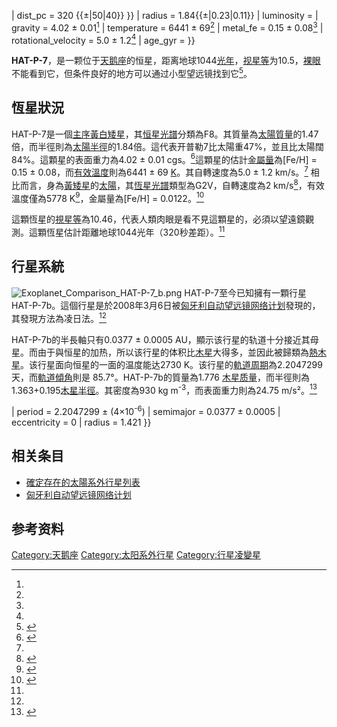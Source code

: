 {{Starbox begin
| name = HAT-P-7
}}
{{Starbox observe
| epoch = J2000
| constell = [[天鹅座|天鹅座]] 
| ra = {{RA|19|28|59.353}}<ref name="Zacharias2013"/>
| dec = {{DEC|+47|58|10.24}}<ref name="Zacharias2013"/>
| appmag_v = 10.46<ref name="SIMBAD"/>
}}
{{Starbox character
| class = F8<ref name="SIMBAD"/>
| appmag_1_passband = B
| appmag_1 = ~10.90<ref name="SIMBAD"/>
| appmag_2_passband = V
| appmag_2 = ~10.46<ref name="SIMBAD"/>
| appmag_3_passband = J
| appmag_3 = 9.555 ± 0.030<ref name="SIMBAD"/>
| appmag_4_passband = H
| appmag_4 = 9.344 ± 0.029<ref name="SIMBAD"/>
| appmag_5_passband = K
| appmag_5 = 9.334 ± 0.018<ref name="SIMBAD"/>
| variable = 
}}
{{Starbox astrometry
| radial_v =  
| prop_mo_ra = –17.7 ± 0.9<ref name="Zacharias2013"/>
| prop_mo_dec = 9.9 ± 1.0<ref name="Zacharias2013"/>
| dist_ly = 1044 {{±|163|130}}
| dist_pc = 320 {{±|50|40}}
}}
{{Starbox detail
| mass = 1.47{{±|0.8|0.5}}
| radius = 1.84{{±|0.23|0.11}}
| luminosity = 
| gravity = 4.02 ± 0.01<ref name="Torres2012"/> 
| temperature = 6441 ± 69<ref name="Torres2012"/>
| metal_fe = 0.15 ± 0.08<ref name="Torres2012"/>
| rotational_velocity = 5.0 ± 1.2<ref name="Torres2012"/>
| age_gyr = 
}}
{{Starbox catalog 
| names = GSC 03547-01402、{{KIC|10666592}}、KOI 2、[[2微米全天巡天|2MASS]] J19285935+4758102、[[第谷第二星表|TYC]] 3547-1402-1<ref name="SIMBAD"/>   
}}
{{Starbox reference 
| EPE = HAT-P-7
| Simbad = GSC03547-01402
}}
{{Starbox end}}

'''HAT-P-7'''，是一颗位于[[天鹅座|天鹅座]]的恒星，距离地球1044[[光年|光年]]，[[视星等|视星等]]为10.5，[[肉眼|裸眼]]不能看到它，但条件良好的地方可以通过小型望远镜找到它<ref name="SIMBAD">{{cite web
 | url=http://simbad.u-strasbg.fr/simbad/sim-id?Ident=GSC03547-01402
 | title=SIMBAD query result: NAME HAT-P-7  -- Star
 | publisher=[[Centre_de_Données_astronomiques_de_Strasbourg|Centre de Données astronomiques de Strasbourg]]
 | accessdate=2009-04-22
 | archive-date=2020-10-08
 | archive-url=https://web.archive.org/web/20201008044457/http://simbad.u-strasbg.fr/simbad/sim-id?Ident=GSC03547-01402
 | dead-url=no
 }}</ref>。

==恆星狀況==
HAT-P-7是一個[[主序星|主序]][[黃白矮星|黃白矮星]]，其[[恒星光譜|恒星光譜]]分類為F8。其質量為[[太陽質量|太陽質量]]的1.47倍，而半徑則為[[太陽|太陽半徑]]的1.84倍。這代表开普勒7比太陽重47%，並且比太陽闊84%。這顆星的表面重力為4.02 ± 0.01 cgs。<ref>{{cite web
| url=http://media4.obspm.fr/exoplanets/base/etoile.php?nom=HAT-P-7
| title=HAT-P-7
| work=Exoplanets
| accessdate=2009-05-03
| archive-url=https://web.archive.org/web/20160303175822/http://media4.obspm.fr/exoplanets/base/etoile.php?nom=HAT-P-7
| archive-date=2016-03-03
| dead-url=yes
}}</ref>這顆星的估計[[金屬量|金屬量]]為[Fe/H] = 0.15 ± 0.08，而[[有效溫度|有效溫度]]則為6441 ± 69 [[開氏溫標|K]]。其自轉速度為5.0 ± 1.2 km/s。<ref name="Torres2012"/> 相比而言，身為[[黃矮星|黃矮星]]的[[太陽|太陽]]，其[[恆星光譜|恆星光譜]]類型為G2V，自轉速度為2 km/s<ref name=sse>{{cite web 
 |title=Solar System Exploration: Planets: Sun: Facts & Figures 
 |url=http://solarsystem.nasa.gov/planets/profile.cfm?Object=Sun&Display=Facts&System=Metric 
 |archiveurl=https://web.archive.org/web/20080102034758/http://solarsystem.nasa.gov/planets/profile.cfm?Object=Sun&Display=Facts&System=Metric 
 |archivedate=2008-01-02 
 |publisher=[[NASA|NASA]] 
 |deadurl=yes 
 |accessdate=2013-12-07 
 }}</ref>，有效溫度僅為5778 K<ref>{{cite web |url=http://nssdc.gsfc.nasa.gov/planetary/factsheet/sunfact.html |title=Sun Fact Sheet |author=David Williams |date=1 September 2004 |work=[[Goddard_Space_Flight_Center|Goddard Space Flight Center]] |publisher=[[NASA|NASA]] |accessdate=27 February 2011 |archive-date=2015-12-01 |archive-url=https://web.archive.org/web/20151201201737/http://nssdc.gsfc.nasa.gov/planetary/factsheet/sunfact.html |dead-url=no }}</ref>，金屬量為[Fe/H] = 0.0122。<ref>
{{cite journal
 |last=Asplund|first=M.
 |coauthors=N. Grevesse and A. J. Sauval
 |year=2006
 |title=The new solar abundances - Part I: the observations
 |journal=Communications in Asteroseismology
 |volume=147 |pages=76–79
 |bibcode=2006CoAst.147...76A
 |doi=10.1553/cia147s76
}}</ref>

這顆恆星的[[視星等|視星等]]為10.46，代表人類肉眼是看不見這顆星的，必須以望遠鏡觀測。這顆恆星估計距離地球1044光年（320秒差距）。<ref name="SIMBAD"/>

==行星系統==
[[File:Exoplanet_Comparison_HAT-P-7_b.png|thumb]]
HAT-P-7至今已知擁有一顆行星HAT-P-7b。這個行星是於2008年3月6日被[[匈牙利自动望远镜网络计划|匈牙利自动望远镜网络计划]]發現的，其發現方法為凌日法。<ref name="Pál2008"/>

HAT-P-7b的半長軸只有0.0377 ± 0.0005 AU，顯示该行星的轨道十分接近其母星。而由于與恒星的加热，所以该行星的体积比[[木星|木星]]大得多，並因此被歸類為[[熱木星|熱木星]]。该行星面向恒星的一面的温度能达2730 K。该行星的[[軌道周期|軌道周期]]為2.2047299天，而[[軌道傾角|軌道傾角]]則是 85.7°。HAT-P-7b的質量為1.776 [[木星质量|木星质量]]，而半徑則為1.363+0.195[[木星|木星半徑]]。其密度為930 kg m<sup>-3</sup>，而表面重力則為24.75 m/s²。<ref name=KeplerScience>{{cite journal|title=Kepler’s Optical Phase Curve of the Exoplanet HAT-P-7b|journal=Science|date=2009-08-07|first=W.J.|last=Borucki|coauthors=D. Koch,1 J. Jenkins, D. Sasselov, R. Gilliland, N. Batalha, D. W. Latham,3 D. Caldwell, G. Basri, T. Brown,7 [[Jørgen_Christensen-Dalsgaard|J. Christensen-Dalsgaard]], W. D. Cochran, E. DeVore, E. Dunham, A. K. Dupree, T. Gautier, J. Geary, A. Gould, S. Howell, H. Kjeldsen, J. Lissauer, G. Marcy, S. Meibom, D. Morrison, J. Tarter|volume=325|issue=5941|pages=709|doi=10.1126/science.1178312|url=http://www.sciencemag.org/cgi/content/full/sci;325/5941/709|format=|accessdate=2009-08-07|pmid=19661420|bibcode=2009Sci...325..709B|archive-date=2009-08-10|archive-url=https://web.archive.org/web/20090810204938/http://www.sciencemag.org/cgi/content/full/sci;325/5941/709|dead-url=no}}</ref>

{{OrbitboxPlanet begin}} 
{{OrbitboxPlanet
| exoplanet = [[HAT-P-7b|b]]
| mass = 1.776 {{±|0.077|0.049}}
| period = 2.2047299 ± (4×10<sup>-6</sup>) 
| semimajor = 0.0377 ± 0.0005
| eccentricity = 0
| radius = 1.421
}} 
{{Orbitbox end}}

== 相关条目 ==
* [[確定存在的太陽系外行星列表|確定存在的太陽系外行星列表]]
* [[匈牙利自动望远镜网络计划|匈牙利自动望远镜网络计划]]

== 参考资料 ==
{{Reflist|refs=

<ref name="Pál2008">{{cite journal | title=HAT-P-7b: An Extremely Hot Massive Planet Transiting a Bright Star in the Kepler Field | url=http://iopscience.iop.org/0004-637X/680/2/1450/fulltext/ | last1=Pál | first1=A. | last2=Bakos | first2=G. Á. | last3=Torres | first3=G. | last4=Noyes | first4=R. W. | last5=Latham | first5=D. W. | last6=Kovács | first6=Géza | last7=Marcy | first7=G. W. | last8=Fischer | first8=D. A. | last9=Butler | first9=R. P. | last10=Sasselov | first10=D. D. | last11=Sipőcz | first11=B. | last12=Esquerdo | first12=G. A. | last13=Kovács | first13=Gábor | last14=Stefanik | first14=R. | last15=Lázár | first15=J. | last16=Papp | first16=I. | last17=Sári | first17=P. | display-authors=1 | journal=The Astrophysical Journal | volume=680 | issue=2 | pages=1450–1456 | year=2008 | arxiv=0803.0746 | bibcode=2008ApJ...680.1450P | doi=10.1086/588010 | access-date=2013-12-07 | archive-date=2019-12-07 | archive-url=https://web.archive.org/web/20191207150003/http://iopscience.iop.org/0004-637X/680/2/1450/fulltext/ | dead-url=no }}</ref>

<ref name="Torres2012">{{cite journal | title=Improved Spectroscopic Parameters for Transiting Planet Hosts | url=http://iopscience.iop.org/0004-637X/757/2/161/fulltext/ | last1=Torres | first1=Guillermo | last2=Fischer | first2=Debra A. | last3=Sozzetti | first3=Alessandro | last4=Buchhave | first4=Lars A. | last5=Winn | first5=Joshua N. | last6=Holman | first6=Matthew J. | last7=Carter | first7=Joshua A. | display-authors=1 | journal=The Astrophysical Journal | volume=757 | issue=2 | at=161 | year=2012 | arxiv=1208.1268 | bibcode=2012ApJ...757..161T | doi=10.1088/0004-637X/757/2/161 }}</ref>

<ref name="Zacharias2013">{{cite journal | title=The Fourth US Naval Observatory CCD Astrograph Catalog (UCAC4) | last1=Zacharias | first1=N. | last2=Finch | first2=C. T. | last3=Girard | first3=T. M. | last4=Henden | first4=A. | last5=Bartlett | first5=J. L. | last6=Monet | first6=D. G. | last7=Zacharias | first7=M. I. | display-authors=1 | journal=The Astronomical Journal | year=2013 | volume=145 | issue=2 | at=44 | arxiv=1212.6182 | bibcode=2013AJ....145...44Z | doi=10.1088/0004-6256/145/2/44 }}[http://webviz.u-strasbg.fr/viz-bin/VizieR-5?-out.add=.&-source=I/322A&UCAC4===690-068273 Vizier catalog entry] {{Wayback|url=http://webviz.u-strasbg.fr/viz-bin/VizieR-5?-out.add=.&-source=I%2F322A&UCAC4=%3D%3D690-068273 |date=20201103220001 }}</ref>

}}

{{Sky|19|28|59|+|47|58|10}}

[[Category:天鹅座|Category:天鹅座]]
[[Category:太阳系外行星|Category:太阳系外行星]]
[[Category:行星凌變星|Category:行星凌變星]]